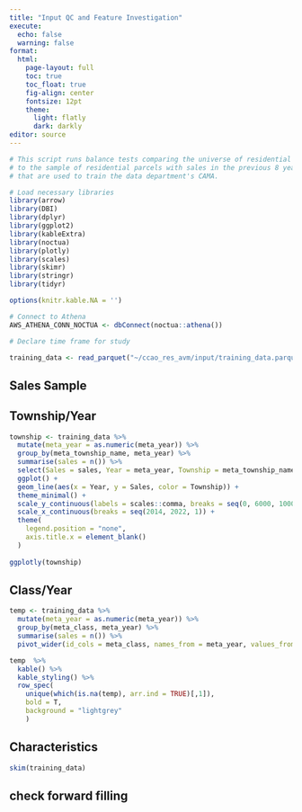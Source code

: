 ```yaml
---
title: "Input QC and Feature Investigation"
execute:
  echo: false
  warning: false
format:
  html:
    page-layout: full
    toc: true
    toc_float: true
    fig-align: center
    fontsize: 12pt
    theme:
      light: flatly
      dark: darkly
editor: source
---
```


```r

# This script runs balance tests comparing the universe of residential parcels
# to the sample of residential parcels with sales in the previous 8 years
# that are used to train the data department's CAMA.

# Load necessary libraries
library(arrow)
library(DBI)
library(dplyr)
library(ggplot2)
library(kableExtra)
library(noctua)
library(plotly)
library(scales)
library(skimr)
library(stringr)
library(tidyr)

options(knitr.kable.NA = '')

# Connect to Athena
AWS_ATHENA_CONN_NOCTUA <- dbConnect(noctua::athena())

# Declare time frame for study

training_data <- read_parquet("~/ccao_res_avm/input/training_data.parquet")

```

## Sales Sample

::: {.panel-tabset}

## Township/Year

``` r

township <- training_data %>%
  mutate(meta_year = as.numeric(meta_year)) %>%
  group_by(meta_township_name, meta_year) %>%
  summarise(sales = n()) %>%
  select(Sales = sales, Year = meta_year, Township = meta_township_name) %>%
  ggplot() +
  geom_line(aes(x = Year, y = Sales, color = Township)) +
  theme_minimal() +
  scale_y_continuous(labels = scales::comma, breaks = seq(0, 6000, 1000)) +
  scale_x_continuous(breaks = seq(2014, 2022, 1)) +
  theme(
    legend.position = "none",
    axis.title.x = element_blank()
  )
  
ggplotly(township)

```

## Class/Year

``` r

temp <- training_data %>%
  mutate(meta_year = as.numeric(meta_year)) %>%
  group_by(meta_class, meta_year) %>%
  summarise(sales = n()) %>%
  pivot_wider(id_cols = meta_class, names_from = meta_year, values_from = sales)

temp  %>%
  kable() %>%
  kable_styling() %>%
  row_spec(
    unique(which(is.na(temp), arr.ind = TRUE)[,1]),
    bold = T,
    background = "lightgrey"
    )

```
## Characteristics

``` r

skim(training_data)

```

:::

## check forward filling